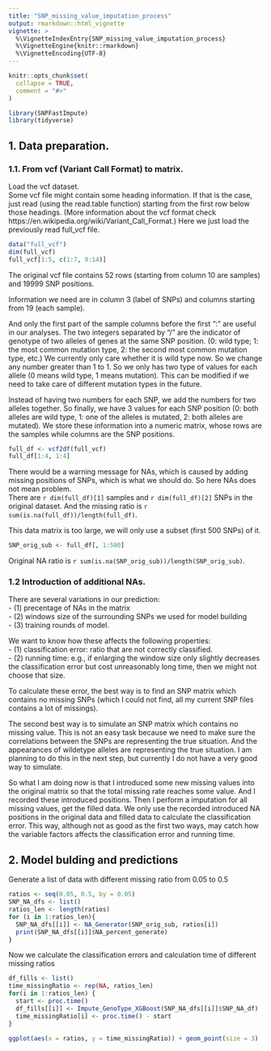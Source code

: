 ```yaml
---
title: "SNP_missing_value_imputation_process"
output: rmarkdown::html_vignette
vignette: >
  %\VignetteIndexEntry{SNP_missing_value_imputation_process}
  %\VignetteEngine{knitr::rmarkdown}
  %\VignetteEncoding{UTF-8}
---
```


```r
knitr::opts_chunk$set(
  collapse = TRUE,
  comment = "#>"
)
```

```r
library(SNPFastImpute)
library(tidyverse)
```

## 1. Data preparation.
### 1.1. From vcf (Variant Call Format) to matrix.
Load the vcf dataset.   
Some vcf file might contain some heading information. If that is the case, just read (using the read.table function) starting from the first row below those headings. (More information about the vcf format check https://en.wikipedia.org/wiki/Variant_Call_Format.) 
Here we just load the previously read full_vcf file. 
```r
data("full_vcf")
dim(full_vcf)
full_vcf[1:5, c(1:7, 9:14)]
```
The original vcf file contains 52 rows (starting from column 10 are samples) and 19999 SNP positions. 

Information we need are in column 3 (label of SNPs) and columns starting from 19 (each sample).  

And only the first part of the sample columns before the first ":" are useful in our analyses. The two integers separated by "/" are the indicator of genotype of two alleles of genes at the same SNP position. (0: wild type; 1: the most common mutation type, 2: the second most common mutation type, etc.) We currently only care whether it is wild type now. So we change any number greater than 1 to 1. So we only has two type of values for each allele (0 means wild type, 1 means mutation). This can be modified if we need to take care of different mutation types in the future. 

Instead of having two numbers for each SNP, we add the numbers for two alleles together. So finally, we have 3 values for each SNP position (0: both alleles are wild type, 1: one of the alleles is mutated, 2: both alleles are mutated). We store these information into a numeric matrix, whose rows are the samples while columns are the SNP positions. 

```r
full_df <- vcf2df(full_vcf)
full_df[1:4, 1:4]
```
There would be a warning message for NAs, which is caused by adding missing positions of SNPs, which is what we should do. So here NAs does not mean problem.   
There are `r dim(full_df)[1]` samples and `r dim(full_df)[2]` SNPs in the original dataset. And the missing ratio is `r sum(is.na(full_df))/length(full_df)`.  

This data matrix is too large, we will only use a subset (first 500 SNPs) of it.
```r
SNP_orig_sub <- full_df[, 1:500]
```
Original NA ratio is `r sum(is.na(SNP_orig_sub))/length(SNP_orig_sub)`.

### 1.2 Introduction of additional NAs.  
There are several variations in our prediction:  
- (1) precentage of NAs in the matrix  
- (2) windows size of the surrounding SNPs we used for model building  
- (3) training rounds of model.  

We want to know how these affects the following properties:    
- (1) classification error: ratio that are not correctly classified.  
- (2) running time: e.g., if enlarging the window size only slightly decreases the classification error but cost unreasonably long time, then we might not choose that size.   

To calculate these error, the best way is to find an SNP matrix which contains no missing SNPs (which I could not find, all my current SNP files contains a lot of missings). 

The second best way is to simulate an SNP matrix which contains no missing value. This is not an easy task because we need to make sure the correlations between the SNPs are representing the true situation. And the appearances of wildetype alleles are representing the true situation. I am planning to do this in the next step, but currently I do not have a very good way to simulate. 

So what I am doing now is that I introduced some new missing values into the original matrix so that the total missing rate reaches some value. And I recorded these introduced positions. Then I perform a imputation for all missing values, get the filled data. We only use the recorded introduced NA positions in the original data and filled data to calculate the classification error. This way, although not as good as the first two ways, may catch how the variable factors affects the classification error and running time. 

## 2. Model bulding and predictions
Generate a list of data with different missing ratio from 0.05 to 0.5
```r
ratios <- seq(0.05, 0.5, by = 0.05)
SNP_NA_dfs <- list()
ratios_len <- length(ratios)
for (i in 1:ratios_len){
  SNP_NA_dfs[[i]] <- NA_Generator(SNP_orig_sub, ratios[i])
  print(SNP_NA_dfs[[i]]$NA_percent_generate)
}
```

Now we calculate the classification errors and calculation time of different missing ratios
```r
df_fills <- list()
time_missingRatio <- rep(NA, ratios_len)
for(i in 1:ratios_len) {
  start <- proc.time()
  df_fills[[i]] <- Impute_GenoType_XGBoost(SNP_NA_dfs[[i]]$SNP_NA_df)
  time_missingRatio[i] <- proc.time() - start
}
```


```r
ggplot(aes(x = ratios, y = time_missingRatio)) + geom_point(size = 3)
```

